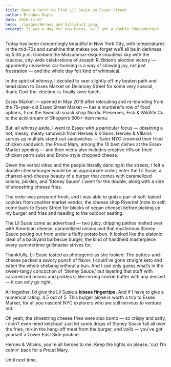 ```yaml
---
title: Need a Hero? Go Find Lil Susie on Essex Street
author: Brendan Doyle
date: 2020-11-07
hero: ./images/Heroes_and_Villains1.jpeg
excerpt: It was a day for new heros, so I got a double cheeseburger.
---
```

Today has been concerningly beautiful in New York City, with temperatures in the mid-70s and sunshine that makes you forget we’ll all be in darkness by 5:30 p.m. Combine the Midsommar-esque cloudless sky with the raucous, city-wide celebrations of Joseph R. Biden’s election victory — apparently ceaseless car-honking is a way of showing joy, not just frustration — and the whole day felt kind of whimsical.

In the spirit of whimsy, I decided to veer slightly off my beaten path and head down to Essex Market on Delancey Street for some very special, thank-God-the-election-is-finally-over lunch.

Essex Market — opened in May 2019 after relocating and re-branding from the 79-year-old Essex Street Market — has a murderer’s row of food options, from the Swedish snack shop Nordic Preserves, Fish & Wildlife Co. to the acid-dream of Shopsin’s 900+-item menu.

But, all whimsy aside, I went to Essex with a particular focus — obtaining a hot, messy, meaty sandwich from Heroes & Villains. Heroes & VIllains serves up multiple stand-out sandwiches — Eater NYC crowned their fried chicken sandwich, the Proud Mary, among the 10 best dishes at the Essex Market opening — and their menu also includes creative riffs on fried chicken parm subs and Bronx-style chopped cheese.

Given the vernal vibes and the people literally dancing in the streets, I felt a double cheeseburger would be an appropriate order; enter the Lil Susie, a charred-and-cheesy beauty of a burger that comes with caramelized onions, pickles, and ‘Stoney Sauce’. I went for the double, along with a side of shoestring cheese fries.

The order was prepared fresh, and I was able to grab a pair of soft-baked cookies from another market vendor, the cheese shop Riverdel (note to self: come back to Essex Street for blocks of vegan cheese) before picking up my burger and fries and heading to the outdoor seating.

The Lil Susie came as advertised — two juicy, dripping patties melted over with American cheese, caramelized onions and that mysterious Stoney Sauce poking out from under a fluffy potato bun. It looked like the platonic ideal of a backyard barbecue burger, the kind of handheld masterpiece every summertime grillmaster strives for.

Thankfully, Lil Susie tasted as photogenic as she looked. The patties-and-cheese packed a savory punch of flavor; I could’ve gone straight keto and eaten the whole shebang without a bun. And I can only guess what’s in the sweet-tangy concoction of ‘Stoney Sauce,’ but layering that stuff with caramelized onions and pickles is like mixing cookie butter with any dessert — it can only go right.

All together, I’d give the Lil Susie a **kisses fingertips.** And if I have to give a numerical rating, 4.5 out of 5. This burger alone is worth a trip to Essex Market, for all you nascent NYC explorers who are still nervous to venture out.

Oh yeah, the shoestring cheese fries were also bomb — so crispy and salty, I didn’t even need ketchup! Just let some drops of Stoney Sauce fall all over the fries, mix in the hang-off meat from the burger, and *voilà* — you’ve got yourself a Lower East Side poutine.

Heroes & Villains, you’re all heroes to me. Keep the lights on please, ‘cuz I’m comin’ back for a Proud Mary.

Until next time.